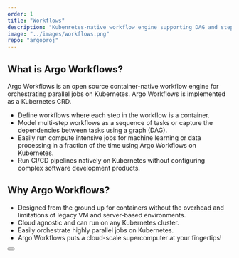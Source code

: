 ```yaml
---
order: 1
title: "Workflows"
description: "Kubenretes-native workflow engine supporting DAG and step-based workflows."
image: "../images/workflows.png"
repo: "argoproj"
---
```



## What is Argo Workflows?

Argo Workflows is an open source container-native workflow engine for orchestrating parallel jobs on Kubernetes. Argo Workflows is implemented as a Kubernetes CRD.

- Define workflows where each step in the workflow is a container.
- Model multi-step workflows as a sequence of tasks or capture the dependencies between tasks using a graph (DAG).
- Easily run compute intensive jobs for machine learning or data processing in a fraction of the time using Argo Workflows on Kubernetes.
- Run CI/CD pipelines natively on Kubernetes without configuring complex software development products.

<YoutubeEmbed id="TZgLkCFQ2tk" title="Argo Rollouts demonstration video" />

## Why Argo Workflows?

- Designed from the ground up for containers without the overhead and limitations of legacy VM and server-based environments.
- Cloud agnostic and can run on any Kubernetes cluster.
- Easily orchestrate highly parallel jobs on Kubernetes.
- Argo Workflows puts a cloud-scale supercomputer at your fingertips!

<div className="mt-6 text-center">
  <Button
    to="/"
    type="primary"
    label="View Documentation"
    className="w-full mt-8 md:w-auto"
  />
</div>
